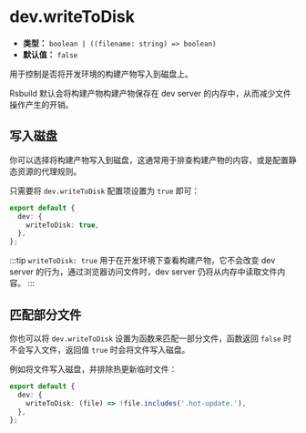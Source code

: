 # dev.writeToDisk

- **类型：** `boolean | ((filename: string) => boolean)`
- **默认值：** `false`

用于控制是否将开发环境的构建产物写入到磁盘上。

Rsbuild 默认会将构建产物构建产物保存在 dev server 的内存中，从而减少文件操作产生的开销。

## 写入磁盘

你可以选择将构建产物写入到磁盘，这通常用于排查构建产物的内容，或是配置静态资源的代理规则。

只需要将 `dev.writeToDisk` 配置项设置为 `true` 即可：

```ts
export default {
  dev: {
    writeToDisk: true,
  },
};
```

:::tip
`writeToDisk: true` 用于在开发环境下查看构建产物，它不会改变 dev server 的行为，通过浏览器访问文件时，dev server 仍将从内存中读取文件内容。
:::

## 匹配部分文件

你也可以将 `dev.writeToDisk` 设置为函数来匹配一部分文件，函数返回 `false` 时不会写入文件，返回值 `true` 时会将文件写入磁盘。

例如将文件写入磁盘，并排除热更新临时文件：

```ts
export default {
  dev: {
    writeToDisk: (file) => !file.includes('.hot-update.'),
  },
};
```
